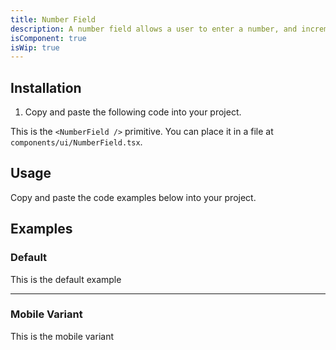 ```yaml
---
title: Number Field
description: A number field allows a user to enter a number, and increment or decrement the value using stepper buttons.
isComponent: true
isWip: true
---
```


## Installation

1. Copy and paste the following code into your project.

This is the `<NumberField />` primitive. You can place it in a file at `components/ui/NumberField.tsx`.

## Usage

Copy and paste the code examples below into your project.

<ComponentSource src="../../packages/ui/src/NumberField.tsx" />

## Examples

### Default

This is the default example

<ComponentExample src="/components/examples/numberInput/default.tsx">
  <NumberInputDefault />
</ComponentExample>

---

### Mobile Variant

This is the mobile variant

<ComponentExample src="/components/examples/numberInput/mobile.tsx">
  <NumberInputMobile />
</ComponentExample>
